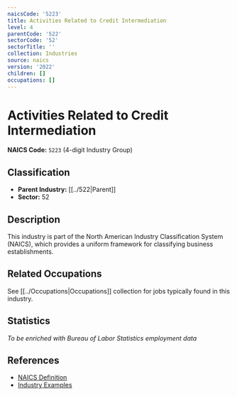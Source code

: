 ```yaml
---
naicsCode: '5223'
title: Activities Related to Credit Intermediation
level: 4
parentCode: '522'
sectorCode: '52'
sectorTitle: ''
collection: Industries
source: naics
version: '2022'
children: []
occupations: []
---
```

# Activities Related to Credit Intermediation

**NAICS Code:** `5223` (4-digit Industry Group)

## Classification

- **Parent Industry:** [[../522|Parent]]
- **Sector:** 52

## Description

This industry is part of the North American Industry Classification System (NAICS), which provides a uniform framework for classifying business establishments.

## Related Occupations

See [[../Occupations|Occupations]] collection for jobs typically found in this industry.

## Statistics

*To be enriched with Bureau of Labor Statistics employment data*

## References

- [NAICS Definition](https://www.census.gov/naics/)
- [Industry Examples](https://www.census.gov/naics/2022NAICS/)
